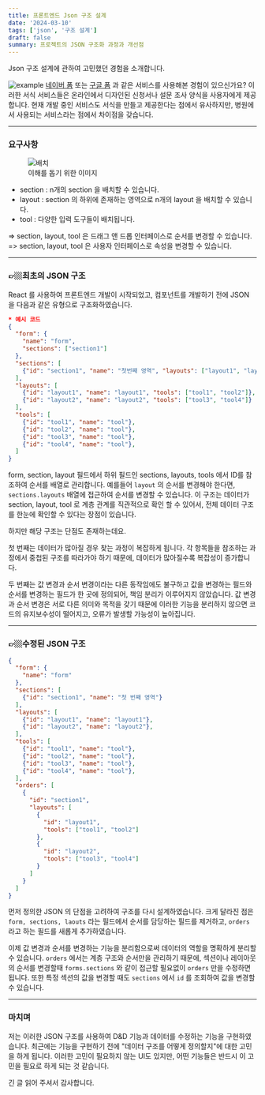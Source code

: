 ```yaml
---
title: 프론트엔드 Json 구조 설계
date: '2024-03-10'
tags: ['json', '구조 설계']
draft: false
summary: 프로젝트의 JSON 구조화 과정과 개선점
---
```


Json 구조 설계에 관하여 고민했던 경험을 소개합니다.
>

![example](/static/images/blog/json-structure/img.png)
[네이버 폼](https://form.naver.com/) 또는 [구글 폼](https://docs.google.com/forms/u/0/?ec=asw-forms-hero-goto&tgif=d) 과 같은
서비스를 사용해본 경험이 있으신가요?
이러한 서식 서비스들은 온라인에서 디자인된 신청서나 설문 조사 양식을 사용자에게 제공합니다.
현재 개발 중인 서비스도 서식을 만들고 제공한다는 점에서 유사하지만, 병원에서 사용되는 서비스라는 점에서 차이점을 갖습니다.
>
---
### 요구사항
>
<figure>
  <img src="/static/images/blog/json-structure/section.png" alt="배치"  />
  <figcaption>이해를 돕기 위한 이미지</figcaption>
</figure>

* section : n개의 section 을 배치할 수 있습니다.
* layout : section 의 하위에 존재하는 영역으로 n개의 layout 을 배치할 수 있습니다.
* tool : 다양한 입력 도구들이 배치됩니다.
>
=> section, layout, tool 은 드래그 앤 드롭 인터페이스로 순서를 변경할 수 있습니다.
=> section, layout, tool 은 사용자 인터페이스로 속성을 변경할 수 있습니다.

---

### 👉🏼최초의 JSON 구조
React 를 사용하여 프론트엔드 개발이 시작되었고, 컴포넌트를 개발하기 전에
JSON 을 다음과 같은 유형으로 구조화하였습니다.
>


```json
* 예시 코드
{
  "form": {
    "name": "form",
    "sections": ["section1"]
  },
  "sections": [
    {"id": "section1", "name": "첫번째 영역", "layouts": ["layout1", "layout2"]}
  ],
  "layouts": [
    {"id": "layout1", "name": "layout1", "tools": ["tool1", "tool2"]},
    {"id": "layout2", "name": "layout2", "tools": ["tool3", "tool4"]}
  ],
  "tools": [
    {"id": "tool1", "name": "tool"},
    {"id": "tool2", "name": "tool"},
    {"id": "tool3", "name": "tool"},
    {"id": "tool4", "name": "tool"},
  ]
}
```
form, section, layout 필드에서 하위 필드인 sections, layouts, tools 에서 ID를 참조하여 순서를 배열로 관리합니다.
예를들어 ```layout``` 의 순서를 변경해야 한다면, ```sections.layouts``` 배열에 접근하여 순서를 변경할 수 있습니다.
이 구조는 데이터가 section, layout, tool 로 계층 관계를 직관적으로 확인 할 수 있어서,
전체 데이터 구조를 한눈에 확인할 수 있다는 장점이 있습니다.

하지만 해당 구조는 단점도 존재하는데요.

첫 번째는 데이터가 많아질 경우 찾는 과정이 복잡하게 됩니다. 각 항목들을 참조하는 과정에서 중첩된 구조를
따라가야 하기 때문에, 데이터가 많아질수록 복잡성이 증가합니다.

두 번째는 값 변경과 순서 변경이라는 다른 동작임에도 불구하고 값을 변경하는 필드와 순서를 변경하는 필드가
한 곳에 정의되어, 책임 분리가 이루어지지 않았습니다. 값 변경과 순서 변경은 서로 다른 의미와 목적을 갖기 때문에
이러한 기능을 분리하지 않으면 코드의 유지보수성이 떨어지고, 오류가 발생할 가능성이 높아집니다.

---

### 👉🏼수정된 JSON 구조

```json
{
  "form": {
    "name": "form"
  },
  "sections": [
    {"id": "section1", "name": "첫 번째 영역"}
  ],
  "layouts": [
    {"id": "layout1", "name": "layout1"},
    {"id": "layout2", "name": "layout2"},
  ],
  "tools": [
    {"id": "tool1", "name": "tool"},
    {"id": "tool2", "name": "tool"},
    {"id": "tool3", "name": "tool"},
    {"id": "tool4", "name": "tool"},
  ],
  "orders": [
    {
      "id": "section1",
      "layouts": [
        {
          "id": "layout1",
          "tools": ["tool1", "tool2"]
        },
        {
          "id": "layout2",
          "tools": ["tool3", "tool4"]
        }
      ]
    }
  ]
}
```

먼저 정의한 JSON 의 단점을 고려하여 구조를 다시 설계하였습니다.
크게 달라진 점은 ```form, sections, laouts``` 라는 필드에서 순서를 담당하는 필드를 제거하고,
```orders``` 라고 하는 필드를 새롭게 추가하였습니다.

이제 값 변경과 순서를 변경하는 기능을 분리함으로써 데이터의 역할을 명확하게 분리할 수 있습니다.
```orders``` 에서는 계층 구조와 순서만을 관리하기 때문에, 섹션이나 레이아웃의 순서를 변경할때
```forms.sections``` 와 같이 접근할 필요없이 ```orders``` 만을 수정하면 됩니다.
또한 특정 섹션의 값을 변경할 때도 ```sections``` 에서 ```id``` 를 조회하여 값을 변경할 수 있습니다.

---

### 마치며

저는 이러한 JSON 구조를 사용하여 D&D 기능과 데이터를 수정하는 기능을 구현하였습니다.
최근에는 기능을 구현하기 전에 "데이터 구조를 어떻게 정의할지"에 대한 고민을 하게 됩니다.
이러한 고민이 필요하지 않는 UI도 있지만, 어떤 기능들은 반드시 이 고민을 필요로 하게 되는 것 같습니다.

긴 글 읽어 주셔서 감사합니다.


